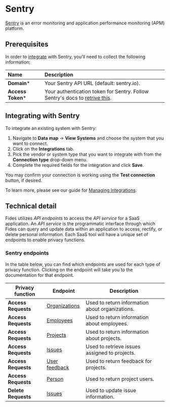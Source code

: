 # Sentry
[Sentry](https://sentry.io/) is an error monitoring and application performance monitoring (APM) platform.

## Prerequisites

In order to [integrate](../) with Sentry, you'll need to collect the following information:

| Name                       | Description                                                                                                                             |
| :------------------------- | :-------------------------------------------------------------------------------------------------------------------------------------- |
| **Domain***                | Your Sentry API URL (default: sentry.io).
| **Access Token***          | Your authentication token for Sentry.  Follow Sentry's docs to [retrive this](https://docs.sentry.io/product/integrations/integration-platform/#internal-integrations). |

## Integrating with Sentry
To integrate an existing system with Sentry:

1. Navigate to **Data map** → **View Systems** and choose the system that you want to connect.
2. Click on the **Integrations** tab.
3. Pick the vendor or system type that you want to integrate with from the **Connection type** drop-down menu.
4. Complete the required fields for the integration and click **Save**.

You may confirm your connection is working using the **Test connection** button, if desired.

To learn more, please see our guide for [Managing Integrations](/user-guides/integrations/manage-integrations).

## Technical detail

Fides utilizes _API endpoints_ to access the _API service_ for a SaaS application. An _API service_ is the programmatic interface through which Fides can query and update data within an application to access, rectify, or delete personal information. Each SaaS tool will have a unique set of endpoints to enable privacy functions.

### Sentry endpoints
In the table below, you can find which endpoints are used for each type of privacy function. Clicking on the endpoint will take you to the documentation for that endpoint.


| Privacy function | Endpoint | Description |
|----|----|----|
| **Access Requests** | [Organizations](https://docs.sentry.io/api/organizations/list-your-organizations/) | Used to return information about organizations. |
| **Access Requests** | [Employees](https://docs.sentry.io/api/organizations/list-an-organizations-users/) | Used to return information about employees. |
| **Access Requests** | [Projects](https://docs.sentry.io/api/projects/list-your-projects/) | Used to return information about projects.  |
| **Access Requests** | [Issues](https://docs.sentry.io/api/events/list-a-projects-issues/) | Used to retrieve issues assigned to projects. |
| **Access Requests** | [User feedback](https://docs.sentry.io/api/projects/list-a-projects-user-feedback/) | Used to return feedback for projects. |
| **Access Requests** | [Person](https://docs.sentry.io/api/projects/list-a-projects-users/) | Used to return project users. |
| **Delete Requests** | [Issues](https://docs.sentry.io/api/events/update-an-issue/) | Used to update issue information. |
